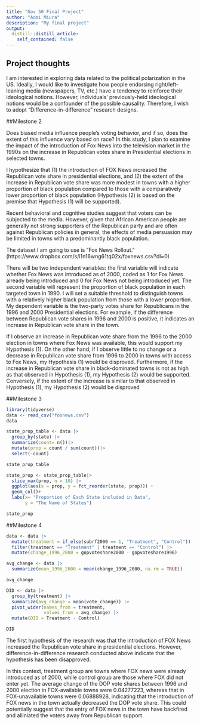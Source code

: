 ```yaml
---
title: "Gov 50 Final Project"
author: "Aomi Miura"
description: "My final project"
output:
  distill::distill_article:
    self_contained: false
---
```




## Project thoughts

I am interested in exploring data related to the political polarization in the US.
Ideally, I would like to investigate how people endorsing right/left-leaning media (newspapers, TV, etc.) have a tendency to reinforce their ideological notions. However, individuals' previously-held ideological notions would be a confounder of the possible causality. Therefore, I wish to adopt "Difference-in-difference" research designs.

##Milestone 2

Does biased media influence people's voting behavior, and if so, does the extent of this influence vary based on race?
In this study, I plan to examine the impact of the introduction of Fox News into the television market in the 1990s on the increase in Republican votes share in Presidential elections in selected towns.

I hypothesize that (1) the introduction of FOX News increased the Republican vote share in presidential elections, and (2) the extent of the increase in Republican vote share was more modest in towns with a higher proportion of black population compared to those with a comparatively lower proportion of black population (Hypothesis (2) is based on the premise that Hypothesis (1) will be supported).

Recent behavioral and cognitive studies suggest that voters can be subjected to the media. However, given that African American people are generally not strong supporters of the Republican party and are often against Republican policies in general, the effects of media persuasion may be limited in towns with a predominantly black population.

The dataset I am going to use is  "Fox News Rollout." (https://www.dropbox.com/s/i1n16wng61tq02x/foxnews.csv?dl=0)

There will be two independent variables: the first variable will indicate whether Fox News was introduced as of 2000, coded as 1 for Fox News already being introduced and 0 for Fox News not being introduced yet. The second variable will represent the proportion of black population in each targeted town in 1990. I will set a suitable threshold to distinguish towns with a relatively higher black population from those with a lower proportion.
My dependent variable is the two-party votes share for Republicans in the 1996 and 2000 Presidential elections. For example, if the difference between Republican vote shares in 1996 and 2000 is positive, it indicates an increase in Republican vote share in the town.

If I observe an increase in Republican vote share from the 1996 to the 2000 election in towns where Fox News was available, this would support my Hypothesis (1). On the other hand, if I observe little to no change or a decrease in Republican vote share from 1996 to 2000 in towns with access to Fox News, my Hypothesis (1) would be disproved. Furthermore, if the increase in Republican vote share in black-dominated towns is not as high as that observed in Hypothesis (1), my Hypothesis (2) would be supported. Conversely, if the extent of the increase is similar to that observed in Hypothesis (1), my Hypothesis (2) would be disproved

##Milestone 3

```r
library(tidyverse)
data <- read_csv("foxnews.csv")
data
```

```r
state_prop_table <- data |>
  group_by(state) |>
  summarize(count= n())|>
  mutate(prop = count / sum(count))|>
  select(-count)

state_prop_table
```

```r
state_prop <- state_prop_table|>
  slice_max(prop, n = 10) |>
  ggplot(aes(x = prop, y = fct_reorder(state, prop))) +
  geom_col()+
  labs(x= "Proportion of Each State included in Data",
       y = "The Name of States")

state_prop
```

##Milestone 4
```r
data <- data |>
  mutate(treatment = if_else(subrf2000 == 1, "Treatment", "Control")) |>
  filter(treatment == "Treatment" | treatment == "Control") |>
  mutate(change_1996_2000 = gopvoteshare2000 - gopvoteshare1996)

avg_change <- data |>
  summarize(mean_1996_2000 = mean(change_1996_2000, na.rm = TRUE))

avg_change
```

```r
DID <- data |>
  group_by(treatment) |>
  summarize(avg_change = mean(vote_change)) |>
  pivot_wider(names_from = treatment,
              values_from = avg_change) |>
  mutate(DID = Treatment - Control)

DID
```
The first hypothesis of the research was that the introduction of FOX News increased the Republican vote share in presidential elections.
However, difference-in-difference research conducted above indicate that the hypothesis has been disapproved.

In this context, treatment group are towns where FOX news were already introduced as of 2000, while control group are those where FOX did not enter yet. 
The average change of the DOP vote shares between 1996 and 2000 election in FOX-available towns were 0.04277223, whereas that in FOX-unavailable towns were 0.06888928, indicating that the introduction of FOX news in the town actually decreased the DOP vote share. This could potentially suggest that the entry of FOX news in the town have backfired and alliniated the voters away from Republican support.








